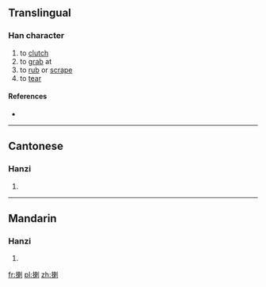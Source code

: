 ==Translingual==

===Han character===
{{Han char|rn=64|rad=手|as=09|sn=12|four=|canj=手木中弓 (QDLN)|ids=⿰[[扌]][[剌]]}}

# to [[clutch]]
# to [[grab]] at
# to [[rub]] or [[scrape]]
# to [[tear]]

====References====
* {{Han ref|kx=0443.220|dkj=12380|dj=0794.220|hdz=31913.060|uh=63E6|ud=25574}}

----

==Cantonese==

===Hanzi===
{{yue-hanzi|jyut=laa<sup>2</sup>|y=la<sup>2</sup>}}

# {{defn|lang=yue|sort=手09}}

----

==Mandarin==

===Hanzi===
{{cmn-hanzi|pin=[[lá]] ([[la2]]), [[xiāo]] ([[xiao1]])|wg=la<sup>2</sup>, hsiao<sup>1</sup>}}

# {{defn|lang=cmn|sort=手09}}

[[fr:揦]]
[[pl:揦]]
[[zh:揦]]
